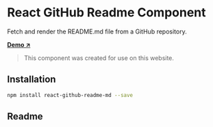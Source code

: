 # React GitHub Readme Component

<Lead>Fetch and render the README.md file from a GitHub repository.</Lead>

<Lead>**[Demo ↗](https://6528a9ef83709c394594fc93-hscwxpgqog.chromatic.com)**</Lead>

> This component was created for use on this website.

## Installation

```sh npm2yarn
npm install react-github-readme-md --save
```

## Readme

<Readme username='lacymorrow' repo='react-github-readme-md' />
